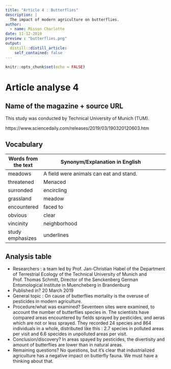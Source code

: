 ```yaml
---
title: "Article 4 : Butterflies"
description: |
  The impact of modern agriculture on butterflies.
author:
  - name: Misson Charlotte
date: 11-12-2019
preview : "butterflies.png"
output:
  distill::distill_article:
    self_contained: false
---
```


```r
knitr::opts_chunk$set(echo = FALSE)
```

# Article analyse 4

## Name of the magazine + source URL

This study was conducted by Technical University of Munich (TUM). 

https://www.sciencedaily.com/releases/2019/03/190320120603.htm

## Vocabulary

| Words from the text     | Synonym/Explanation in English                                                                                       |     |
| ----------------------- | -------------------------------------------------------------------------------------------------------------------- | --- |
| meadows                 | A field were animals can eat and stand.                                                                               |     |
| threatened              | Menaced                                                                                                               |     |
| surronded               | encircling                                                                                                            |     |
| grassland               | meadow                                                                                                                |     |
| encountered             | faced to                                                                                                              |     |
| obvious                 | clear                                                                                                                 |     |
| vincinity               | neighborhood                                                                                                          |     |
| study emphasizes        | underlines                                                                                                            |     |



## Analysis table

- Researchers : a team led by Prof. Jan-Christian Habel of the Department of Terrestrial Ecology of the Technical University of Munich and Prof. Thomas Schmitt, Director of the Senckenberg German Entomological Institute in Muencheberg in Brandenburg   
 - Published in? 20 March 2019  
 - General topic : On cause of butterflies mortality is the overuse of pesticides in modern agriculture.  
 - Procedure/what was examined? Seventeen sites were examined, to account the number of butterflies species in. The scientists have compared areas encountered by fields sprayed by pesticides, and aeras which are not or less sprayed. They recorded 24 species and 864 individuals in a whole, distributed like this : 2.7 species in polluted areas per visit and 6.6 specides in unpolluted areas per visit.  
 - Conclusion/discovery? In areas spayed by pesticides, the divertisity and amount of butterflies are lower than in natural areas.   
 - Remaining questions? No questions, but it's clear that industrialized agriculture has a negative impact on butterfly fauna. We must have a thinking about that.    





